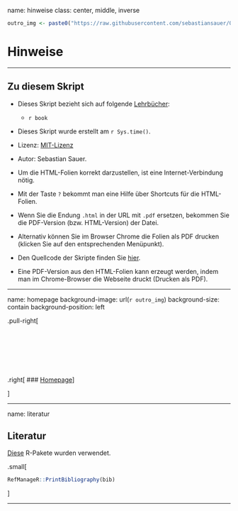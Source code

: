 
name: hinweise
class: center, middle, inverse




```r
outro_img <- paste0("https://raw.githubusercontent.com/sebastiansauer/QM2-Folien/main/img/outro/img", params$kapitel_nr, ".jpg")
```


# Hinweise 

---

## Zu diesem Skript

- Dieses Skript bezieht sich auf folgende [Lehrbücher](#literatur): 
  - `r book`


- Dieses Skript wurde erstellt am `r Sys.time()`. 

- Lizenz: [MIT-Lizenz](https://github.com/sebastiansauer/QM2-Folien/blob/main/LICENSE)

- Autor: Sebastian Sauer.

- Um die HTML-Folien korrekt darzustellen, ist eine Internet-Verbindung nötig.

- Mit der Taste `?` bekommt man eine Hilfe über Shortcuts für die HTML-Folien.

- Wenn Sie die Endung `.html` in der URL mit `.pdf` ersetzen, bekommen Sie die PDF-Version (bzw. HTML-Version) der Datei. 

- Alternativ können Sie im Browser Chrome die Folien als PDF drucken (klicken Sie auf den entsprechenden Menüpunkt).

- Den Quellcode der Skripte finden Sie [hier](https://github.com/sebastiansauer/QM2-Folien/tree/main/Themen).

- Eine PDF-Version aus den HTML-Folien kann erzeugt werden, indem man im Chrome-Browser die Webseite druckt (Drucken als PDF).

---

name: homepage
background-image: url(`r outro_img`)
background-size: contain
background-position: left




.pull-right[

</br>
</br>
</br>
</br>
</br>
</br>
.right[
### [Homepage](https://sebastiansauer.github.io/bayes-start/)
]


]





<!-- https://github.com/sebastiansauer/QM2-Folien/blob/main/img/outro/img1.jpg?raw=true -->
<!-- ../img/outro/img -->

---

name: literatur

## Literatur

[Diese](https://sebastiansauer.github.io/QM2-Folien/citations.html) R-Pakete wurden verwendet.

.small[
```r
RefManageR::PrintBibliography(bib)
```

]


---



